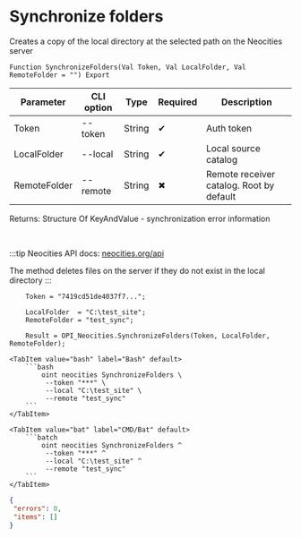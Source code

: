 ﻿---
sidebar_position: 5
description: Synchronize folders and other functions to work with Neocities in the Open Integration Package, a free open-source integration library for 1C:Enterprise 8, OneScript and CLI
keywords: [1C, 1С, 1С:Enterprise, 1С:Enterprise 8.3, API, Integration, Services, Exchange, OneScript, CLI, Neocities]
---


# Synchronize folders
 Creates a copy of the local directory at the selected path on the Neocities server



`Function SynchronizeFolders(Val Token, Val LocalFolder, Val RemoteFolder = "") Export`

  | Parameter | CLI option | Type | Required | Description |
  |-|-|-|-|-|
  | Token | --token | String | &#x2714; | Auth token |
  | LocalFolder | --local | String | &#x2714; | Local source catalog |
  | RemoteFolder | --remote | String | &#x2716; | Remote receiver catalog. Root by default |

  
  Returns:  Structure Of KeyAndValue - synchronization error information

<br/>

:::tip
Neocities API docs: [neocities.org/api](https://neocities.org/api)

The method deletes files on the server if they do not exist in the local directory
:::
<br/>


```bsl title="1C:Enterprise/OneScript code example"
    Token = "7419cd51de4037f7...";

    LocalFolder  = "C:\test_site";
    RemoteFolder = "test_sync";

    Result = OPI_Neocities.SynchronizeFolders(Token, LocalFolder, RemoteFolder);
```
 

 <Tabs>
  
    <TabItem value="bash" label="Bash" default>
        ```bash
            oint neocities SynchronizeFolders \
             --token "***" \
             --local "C:\test_site" \
             --remote "test_sync"
        ```
    </TabItem>
  
    <TabItem value="bat" label="CMD/Bat" default>
        ```batch
            oint neocities SynchronizeFolders ^
             --token "***" ^
             --local "C:\test_site" ^
             --remote "test_sync"
        ```
    </TabItem>
</Tabs>


```json title="Result"
{
 "errors": 0,
 "items": []
}
```
